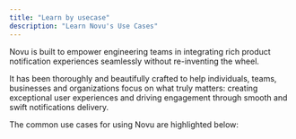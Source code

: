 ```yaml
---
title: "Learn by usecase"
description: "Learn Novu's Use Cases"
---
```


Novu is built to empower engineering teams in integrating rich product notification experiences seamlessly without re-inventing the wheel.

It has been thoroughly and beautifully crafted to help individuals, teams, businesses and organizations focus on what truly matters: creating exceptional user experiences and driving engagement through smooth and swift notifications delivery.

The common use cases for using Novu are highlighted below:

<CardGroup cols={3}>
  <Card title="Managing multiple delivery providers in one place" icon="circle-1" color="#ea5a0c" href="/use-cases/multiple-delivery-providers">
  </Card>
  <Card title="Fully featured embedded Notification Center" icon="circle-2" color="#0285c7" href="/use-cases/embedded-notification-center">
  </Card>
  <Card title="Digest multiple events in a single notification" icon="circle-3" color="#16a34a" href="/use-cases/digest-multiple-events">
  </Card>
  <Card title="Manage notification in multiple languages" icon="circle-4" color="#dc2626" href="/use-cases/manage-notifications-in-multiple-languages">
  </Card>
  <Card title="Processing and sending notifications at any scale" icon="circle-5" color="#dc2626" href="/use-cases/send-notifications-at-any-scale">
  </Card>
  <Card title="Centralized multiple legacy implementations of different teams" icon="circle-6" color="#dc2626" href="/use-cases/centralized-multiple-legacy-implementations">
  </Card>
  <Card title="Debug notifications across channels and vendors in a singe place" icon="circle-7" color="#dc2626" href="/use-cases/debug-notifications">
  </Card>
</CardGroup>

